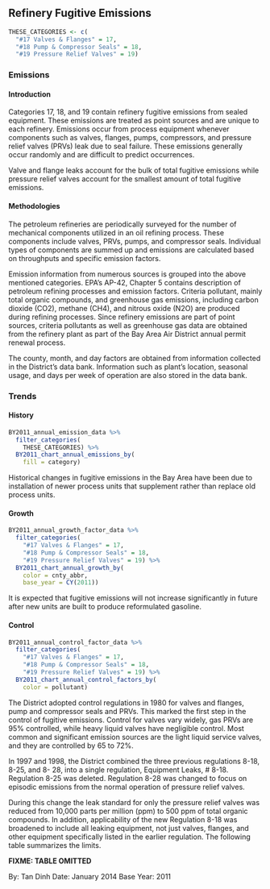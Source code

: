 ## Refinery Fugitive Emissions

```r
THESE_CATEGORIES <- c(
  "#17 Valves & Flanges" = 17,
  "#18 Pump & Compressor Seals" = 18,
  "#19 Pressure Relief Valves" = 19)
```

### Emissions

#### Introduction {-}

Categories 17, 18, and 19 contain refinery fugitive emissions from sealed equipment. These emissions are treated as point sources and are unique to each refinery. Emissions occur from process equipment whenever components such as valves, flanges, pumps, compressors, and pressure relief valves (PRVs) leak due to seal failure. These emissions generally occur randomly and are difficult to predict occurrences.

Valve and flange leaks account for the bulk of total fugitive emissions while pressure relief valves account for the smallest amount of total fugitive emissions.

#### Methodologies {-}

The petroleum refineries are periodically surveyed for the number of mechanical components utilized in an oil refining process. These components include valves, PRVs, pumps, and compressor seals. Individual types of components are summed up and emissions are calculated based on throughputs and specific emission factors.

Emission information from numerous sources is grouped into the above mentioned categories. EPA's AP-42, Chapter 5 contains description of petroleum refining processes and emission factors. Criteria pollutant, mainly total organic compounds, and greenhouse gas emissions, including carbon dioxide (CO2), methane (CH4), and nitrous oxide (N2O) are produced during refining processes. Since refinery emissions are part of point sources, criteria pollutants as well as greenhouse gas data are obtained from the refinery plant as part of the Bay Area Air District annual permit renewal process.

The county, month, and day factors are obtained from information collected in the District’s data bank. Information such as plant's location, seasonal usage, and days per week of operation are also stored in the data bank.

### Trends

#### History {-}

```r
BY2011_annual_emission_data %>%
  filter_categories(
    THESE_CATEGORIES) %>%
  BY2011_chart_annual_emissions_by(
    fill = category)
```

Historical changes in fugitive emissions in the Bay Area have been due to installation of newer process units that supplement rather than replace old process units.

#### Growth {-}

```r
BY2011_annual_growth_factor_data %>%
  filter_categories(
    "#17 Valves & Flanges" = 17,
    "#18 Pump & Compressor Seals" = 18,
    "#19 Pressure Relief Valves" = 19) %>%
  BY2011_chart_annual_growth_by(
    color = cnty_abbr,
    base_year = CY(2011))
```

It is expected that fugitive emissions will not increase significantly in future after new units are built to produce reformulated gasoline.

#### Control {-}

```r
BY2011_annual_control_factor_data %>%
  filter_categories(
    "#17 Valves & Flanges" = 17,
    "#18 Pump & Compressor Seals" = 18,
    "#19 Pressure Relief Valves" = 19) %>%
  BY2011_chart_annual_control_factors_by(
    color = pollutant)
```

The District adopted control regulations in 1980 for valves and flanges, pump and compressor seals and PRVs. This marked the first step in the control of fugitive emissions. Control for valves vary widely, gas PRVs are 95% controlled, while heavy liquid valves have negligible control. Most common and significant emission sources are the light liquid service valves, and they are controlled by 65 to 72%.

In 1997 and 1998, the District combined the three previous regulations 8-18, 8-25, and 8- 28, into a single regulation, Equipment Leaks, # 8-18. Regulation 8-25 was deleted. Regulation 8-28 was changed to focus on episodic emissions from the normal operation of pressure relief valves.

During this change the leak standard for only the pressure relief valves was reduced from 10,000 parts per million (ppm) to 500 ppm of total organic compounds. In addition, applicability of the new Regulation 8-18 was broadened to include all leaking equipment, not just valves, flanges, and other equipment specifically listed in the earlier regulation. The following table summarizes the limits.

**FIXME: TABLE OMITTED**

By: Tan Dinh
Date: January 2014
Base Year: 2011
